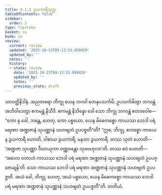 ```yaml
---
title: 9.1.3 ဒွယကာရီသုတ္တ
tableOfContents: false
sidebar:
  order: 3
type: tipitaka
basket: su
book: sn
review:
  current: review
  updated: '2025-10-23T09:13:53.058429'
  updated_by: ''
  notes: ''
  history:
  - state: review
    date: '2025-10-23T09:13:53.058429'
    updated_by: ''
    notes: ''
    previous_state: draft
---
```



<ReviewStatus review={frontmatter.review} showDetails={true} />

<HypothesisAnnotation frontmatter={frontmatter} />

<DynamicBreadcrumb />

<Division number="394" book="sn" e="ch" v="18" p="337">

<Paragraph number="1189" book="sn">
သာဝတ္ထိနိဒါနံ. အညတရော ဘိက္ခု ယေန ဘဂဝါ တေနုပသင်္ကမိ; ဥပသင်္ကမိတွာ ဘဂဝန္တံ အဘိဝါဒေတွာ ဧကမန္တံ နိသီဒိ. ဧကမန္တံ နိသိန္နော ခေါ သော ဘိက္ခု ဘဂဝန္တံ ဧတဒဝေါစ—  “ကော နု ခေါ, ဘန္တေ, ဟေတု, ကော ပစ္စယော, ယေန မိဓေကစ္စော ကာယဿ ဘေဒါ ပရံ မရဏာ အဏ္ဍဇာနံ သုပဏ္ဏာနံ သဟဗျတံ ဥပပဇ္ဇတီ”တိ? “ဣဓ, ဘိက္ခု, ဧကစ္စော ကာယေန ဒွယကာရီ ဟောတိ, ဝါစာယ ဒွယကာရီ, မနသာ ဒွယကာရီ. တဿ သုတံ ဟောတိ—  ‘အဏ္ဍဇာ သုပဏ္ဏာ ဒီဃာယုကာ ဝဏ္ဏဝန္တော သုခဗဟုလာ’တိ. တဿ ဧဝံ ဟောတိ—  ‘အဟော ဝတာဟံ ကာယဿ ဘေဒါ ပရံ မရဏာ အဏ္ဍဇာနံ သုပဏ္ဏာနံ သဟဗျတံ ဥပပဇ္ဇေယျန်’တိ. သော ကာယဿ ဘေဒါ ပရံ မရဏာ အဏ္ဍဇာနံ သုပဏ္ဏာနံ သဟဗျတံ ဥပပဇ္ဇတိ. အယံ ခေါ, ဘိက္ခု, ဟေတု, အယံ ပစ္စယော, ယေန မိဓေကစ္စော ကာယဿ ဘေဒါ ပရံ မရဏာ အဏ္ဍဇာနံ သုပဏ္ဏာနံ သဟဗျတံ ဥပပဇ္ဇတီ”တိ.

</Paragraph>
</Division>

<Paragraph number="1190" type="center" book="sn">
တတိယံ.
</Paragraph>